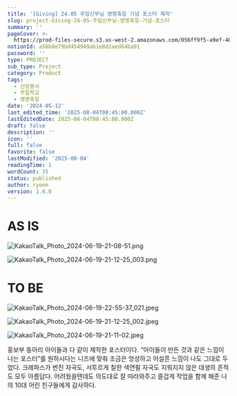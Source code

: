 ```yaml
---
title: '[Giving] 24.05 주임신부님 영명축일 기념 포스터 제작'
slug: project-Giving-24-05-주임신부님-영명축일-기념-포스터
summary: ''
pageCover: >-
  https://prod-files-secure.s3.us-west-2.amazonaws.com/056ff9f5-a9ef-486f-8acb-9eef51d06a2d/3b1de4af-582d-4821-a343-f95b3afe5a00/KakaoTalk_Photo_2024-06-19-21-11-02.jpeg?X-Amz-Algorithm=AWS4-HMAC-SHA256&X-Amz-Content-Sha256=UNSIGNED-PAYLOAD&X-Amz-Credential=ASIAZI2LB4664EEHIXK2%2F20250804%2Fus-west-2%2Fs3%2Faws4_request&X-Amz-Date=20250804T084627Z&X-Amz-Expires=3600&X-Amz-Security-Token=IQoJb3JpZ2luX2VjEAgaCXVzLXdlc3QtMiJGMEQCIFQTlCvOiS4R7MybLj1AJtx3bOl4bLgkU4%2BkcauplXrJAiAPEB14ukT24XC3NhT9u1SOAAQkHVTTGwox6sipXYx2hyr%2FAwhBEAAaDDYzNzQyMzE4MzgwNSIM8cEWnAJddfs0h4cyKtwDysgPkyk89YIjYs84pAbJ%2FZ6GCWbxeY4cyipifDi1Ux7H6hvx6VjLb%2Bd8ABRCSlAYOCDD88ZjRK5drFj4fkM7oEWpwqlHBviSrRSsniooNAOd0L8f6Ia8bxFV3cNjPT%2FHBb5bU%2BvUGu9P847zPcTKRo%2FB3HuUW%2F6yKwKCxKGG0ICJcsYdNt%2BHhXZFqFkKIlH%2BNTMPhiXNYIYxuBMbdAkxS9Ycbv4UEiHPB5%2BBSwz1oi4EwE5lvxrMkQFnHzggBSmbj0WRC2k0xKKoaJOQLS1QkTErHgj5nkjyvoar4AYs4%2FMKq%2FUl7w%2BaCOxRdqqRQV7TWsCHe15UitYNwVHCuMqe%2FenxEUD5q03PaH56AdO4IZmd%2Fmbl0wqucjxrGCSYBEyIDYJEY7H4iU3aZM9J3Bk2go%2Fb%2F24WDawm0eXwCHIPahdlD%2Bxy60yPoljs1QNRKVIHqp8IMqHZbJeN39%2FzPO4Kb2oGfvIiuGTnHSpOlv4YciTNzyp9%2BuX9U9%2F7%2FfpOuaE%2FhzutACqzePaJjRAY%2BGA1BQVx3zlmCEVr2EJrbDnV0lGSInfglbg78wC0%2B1RcsTJE0hK0%2B5L7RCmLRcdQKG0LBMGYtNlJeCwhJ4xtlQ4sq8Z2mWP%2F6BS3meuUIwQwysPBxAY6pgF2YmzuFMW5ecuIBKVCKcKeaOJyp4pLKFIgalqz92LFdFKe4nyYUAhpNNUyuq2XGPO3jU%2Br9erfr8vbTb8VyzPPxe11oPx5%2FvEnTPOmpUIvd0D10Z2yE7GPsmE8zXS%2FKFk5i69PxIGsZ2A%2FcIUd%2FVjgq55WFvE6uMXv1koWDCnKdAAUVtykTOeYomfEBCypOMFrjjg29BbvDlnZTJ0WKOtV9OVkAAzH&X-Amz-Signature=b020b85b0d8af5fa4306ffeb9bc11591b250eee56df49cc6ed86c4bee6dff4d9&X-Amz-SignedHeaders=host&x-amz-checksum-mode=ENABLED&x-id=GetObject
notionId: a56b8e79bd454949ab1e8d2aed64ba91
password: ''
type: PROJECT
sub_type: Project
category: Product
tags:
  - 신앙봉사
  - 주일학교
  - 영명축일
date: '2024-05-12'
last_edited_time: '2025-08-04T08:45:00.000Z'
lastEditedDate: 2025-08-04T08:45:00.000Z
draft: false
description: ''
icon: ''
full: false
favorite: false
lastModified: '2025-08-04'
readingTime: 1
wordCount: 35
status: published
author: ryoon
version: 1.0.0
---
```


# AS IS


![KakaoTalk_Photo_2024-06-19-21-08-51.png](https://prod-files-secure.s3.us-west-2.amazonaws.com/056ff9f5-a9ef-486f-8acb-9eef51d06a2d/ee6f14c2-d7d8-4a40-be49-403dfae94456/KakaoTalk_Photo_2024-06-19-21-08-51.png?X-Amz-Algorithm=AWS4-HMAC-SHA256&X-Amz-Content-Sha256=UNSIGNED-PAYLOAD&X-Amz-Credential=ASIAZI2LB4666I7UFRXU%2F20250804%2Fus-west-2%2Fs3%2Faws4_request&X-Amz-Date=20250804T084716Z&X-Amz-Expires=3600&X-Amz-Security-Token=IQoJb3JpZ2luX2VjEAkaCXVzLXdlc3QtMiJHMEUCIQDUZQPd9t5u%2FtxO26lv8%2FHYEttFPYgT05W3pMs3XObG2QIgZrpb91yL6w2hqobnOLbBcRQUgF6EviGJb%2Fi7ZgJMAXEq%2FwMIQhAAGgw2Mzc0MjMxODM4MDUiDGBPYeLd%2FBJqdmZ3GircA6kOZ4DzkRfIttCKSGhkpm0AkfRbvKr3ua8mJqmOAZDLzqxpwUhVd6pG5mey4jjaSNEf7HG4lQF9zxYtg1lgv1BFuWAeBiGyqIlOm62K9V1RfFXHxxEfD7yDXwdANH8vZu%2F%2BnpIabBItB2xDQsjRJjvaFBC%2Fuf8iLhQRaZPq9%2BYir150Os8UejeDAKAkEKw9q4GA3MnL7wfIrQnba1qEMo2dIDPw7y9IXDRtke%2B8E1dEg9iCB22vrICwHLg70co5SoiBeTWaUiN5oX1lblH71Pzd7hMnRh6Hm8HGcS0zIPX1kq%2FUGMxdaLI%2BZBZvFdspKtkZxfLcuzjP2KLTyHldaVQzW3h7Z0OkUFYAbmAbi4rpwJiijYpgNvulZa4d0DHN8v62y06N%2F9fUWD6QUX0C%2BlRNbGk7Deo6MXWJBc4A6S78UDrBxttq%2FhWjktrLTNl%2FXpuWpzLIhIj9aXjEsvlXBp7hdbWJMHAsCx1OWwxLM9gs7HK8IB60HgzeAbw%2Bk5qaIorijp9SLTopV3Ums96O%2FGD9Oj5dEGBt2xVc1h8zJnrEWWZO8w4r%2B2Lc%2F%2FQEb01k9pT0Jdm%2B%2F9VI92ZWZVjJzeOoMZGXnQIymC9BUlBonwPJaDMlcn658SM%2BfP8KMI%2FmwcQGOqUBhHSPGb22cW8N815y3R71sJ4umbF0nIAK4n4bl2vlyMgn3UjAtBeSIsmjvxrGPq7JZIsVYOW%2FRqBBiss3pNhFExIaYn6YS5oA3ypGTAl42sFt5fb5H5EfYspIYDaGGud%2FY0MnrvXnFB9Qcc4gTN3v%2F0XTkL199bmxBDCaRkeuLjG9WQ9Fq%2F%2FNmOwvcOBrnVwe3%2Fp83EMN%2BjCPJojmQONIVz%2Fnf4yz&X-Amz-Signature=4156e009572cd8787a31705929f25a3fbb3edd339b3d159b424f0f53e28596fb&X-Amz-SignedHeaders=host&x-amz-checksum-mode=ENABLED&x-id=GetObject)


![KakaoTalk_Photo_2024-06-19-21-12-25_003.png](https://prod-files-secure.s3.us-west-2.amazonaws.com/056ff9f5-a9ef-486f-8acb-9eef51d06a2d/6ca6a6d2-49ae-4c79-8dba-9885cf24fa32/KakaoTalk_Photo_2024-06-19-21-12-25_003.png?X-Amz-Algorithm=AWS4-HMAC-SHA256&X-Amz-Content-Sha256=UNSIGNED-PAYLOAD&X-Amz-Credential=ASIAZI2LB466UWERI2TK%2F20250804%2Fus-west-2%2Fs3%2Faws4_request&X-Amz-Date=20250804T084716Z&X-Amz-Expires=3600&X-Amz-Security-Token=IQoJb3JpZ2luX2VjEAkaCXVzLXdlc3QtMiJGMEQCIDO%2BnlQgAbbdLbFXAfc07%2B%2FbFuAbRP67Rfp8n0sRk2uFAiAqZBEAA8hmQxHd4UHdiIi5cfGPSv0eup7%2FgvuQgkGRwyr%2FAwhCEAAaDDYzNzQyMzE4MzgwNSIM%2FgjnuTbgCArYh41mKtwD%2BLBayQ4%2F0309CFu%2FILYwV4N8Pb4vSSSMn4VxZizS%2B%2FvAGNtthlYbbkUbeCMbAJHUILTkvqdMWBxrncrJPda3skmxXPRuOnP5VgnojUTof3V0AcGXM6pE6uhQLg7zYBitzzPKCElxvXSHEV0%2FAtI%2F%2FI6LtkrY0CLx7Tvl0HgWbYIljdieAc0HpE65EmXgkvEXkPpzxDigMxMQF1112JQ9PhDO8Vo90vuk5muC4EFCNG%2B%2Bnml2PYvL%2FnzpFB4675%2BrmBDIvpjTpPPwtsy0ZRBt9vtb6iorgjTGrhZ1I1cPh%2FEuHeFqBWKP6zWNgRFnty%2BcPho8EhkMzQmNRCNkaSG0z9U0K1YWUMRoNwikZqrh6dR3OkhyMXi7mM%2B4oeRmdmL0kPgqAr8zyA40UqDLWYYeHJapk0LLsEmBEKQrz8NTGwwd7GZmnlU6%2FFNdED2LJ7GcKo5T%2BYwPh3q4C%2BGeNrTBdy75mvQFZBt%2Foo9fiiF7E8q0wRAfejCtGHErpL75MXAVvOGN%2B6jkegEdE1UyTyqPeypsZxn1Q4IQV%2BVYQUUgBMIogPMc6cm3NK4xC4RX6trmRw7yk4Yeh%2FVNZ%2Fi7jnkMSIcJwl9IhD%2FxCRM9AsAMeUIgV%2F5o6uTZi7vfVasw5OXBxAY6pgEgfnzeaTGzPLVPyhMtiXA450OMFDII%2BA6Vztd14nnWQeUVmTmHeMsYy4Z%2FB7Y8nYkjuxgrCoDdMBtWibFY2Qt85Vuxo9p0B0oTIKmIQm7wXABa00ToplR9NEarvufghhN2SZZmMlgj3nbTuDJzsy7mJeTndnaob%2FYgnzJTaoTkbFVLM9N1wo8NrEgmp6gplUYzDWxprA3Z8PK%2BrcAoC9OKUvGV%2B3BP&X-Amz-Signature=9c56c234c65e137830cf20189c04dc15c95a19bb1f1bf575d0698b3f1f803a5e&X-Amz-SignedHeaders=host&x-amz-checksum-mode=ENABLED&x-id=GetObject)


# TO BE


![KakaoTalk_Photo_2024-06-19-22-55-37_021.jpeg](https://prod-files-secure.s3.us-west-2.amazonaws.com/056ff9f5-a9ef-486f-8acb-9eef51d06a2d/d358cc4d-da04-4c4e-bf75-7e902f49bee4/KakaoTalk_Photo_2024-06-19-22-55-37_021.jpeg?X-Amz-Algorithm=AWS4-HMAC-SHA256&X-Amz-Content-Sha256=UNSIGNED-PAYLOAD&X-Amz-Credential=ASIAZI2LB466XPSTUAGH%2F20250804%2Fus-west-2%2Fs3%2Faws4_request&X-Amz-Date=20250804T084713Z&X-Amz-Expires=3600&X-Amz-Security-Token=IQoJb3JpZ2luX2VjEAkaCXVzLXdlc3QtMiJHMEUCIEc1SGSS6IzdMX1b9%2FbW8KadS5LC5b5x1qZ5RY907xsgAiEAuq72JIQdFX1%2FB0v4UlByxphkIjXxQiAI1y6I3Z7qdPIq%2FwMIQhAAGgw2Mzc0MjMxODM4MDUiDE5zNqNNeHX9CoKFwSrcAxP9ZgAWuOoZB7nsAaPviz2GccR%2FTRziGwxURRcR1tYeR9AYYUGGpgkYKc1j1NFrqB4jrUFegeoZINP0XyC%2Fhj08kWGQ1%2Fwdw6p%2FRF8NqS1S1P8F%2BWQZxMqjtqJQ9OlBRTXvtxvCg6B%2FhQVV1OfaoRS5JAIe2%2BIZsD1jdBADcBWXZJloxPmtEk9MQ3l8HDCbszEI5MhFrtoXAGDeYQ2JnbDU4RsfAiR2pkQCgliPw1bYYX1bSHtM%2Fb4fpycTCMdmx%2BZghEAuJek5VGn0G5EI5RdJzU%2Buc%2FaYmKGXbPiK6SrPfk4JApKRJEiLrqIMAgfY7Pz4hQId1Z3fK2rZ3P7dj0U%2BSDVhH8yV62RLJVnB4spulzgqEwJNd01vD269wP6Gs%2F9MoMrCfiwFcnGN1F0h6bo1I3Hjtt6MWt%2BIaVVwfR7oGFJvVKLw%2FcV%2BwhbcF8e1ELIStr1LELXDsYYI55Bj5T03Mrsn10cz2yRAACf73FoeUP5mRqIHdbOacccTQctVeP3idBt6A55oPQgOry2MLRt8bEPR%2BFvtqe%2BwHvLS3rbidERUIf3RxQTLaEp7CqEAwi31d7Qk2AONU4obqU5TNk247trI6X%2BaGxABbG4wrpsKMlPuWD9oXMEmx5L1MNzlwcQGOqUBjEqFWQWUc%2Bv0CuJMS7vv62efEqcYkFGRqy6Ht6CM%2FeVrfundL7lESQYYAKLzcZ%2FNo5Bq5qo5%2FE50%2BMJnnrY3dXneEkO45%2BMNZmo8N4av5M9hxHvKczdE0rJ%2B9ORsgZmNsiEv4%2BM0U2yv7yR%2B47s9%2FmPbjmbpW551KNjqReuv2C%2FcZPjT9VGZ2dNW10AEUsC1xo50daXCJ3Y9iksva97PU5c6VN6v&X-Amz-Signature=ed0ca622b3e1d46ccc6e57c07738095d8a4c341ba40c9c9a3e9cefb8afb241f8&X-Amz-SignedHeaders=host&x-amz-checksum-mode=ENABLED&x-id=GetObject)


![KakaoTalk_Photo_2024-06-19-21-12-25_002.jpeg](https://prod-files-secure.s3.us-west-2.amazonaws.com/056ff9f5-a9ef-486f-8acb-9eef51d06a2d/be520e5c-9c00-4d98-a638-d6639015eaa2/KakaoTalk_Photo_2024-06-19-21-12-25_002.jpeg?X-Amz-Algorithm=AWS4-HMAC-SHA256&X-Amz-Content-Sha256=UNSIGNED-PAYLOAD&X-Amz-Credential=ASIAZI2LB466XPSTUAGH%2F20250804%2Fus-west-2%2Fs3%2Faws4_request&X-Amz-Date=20250804T084713Z&X-Amz-Expires=3600&X-Amz-Security-Token=IQoJb3JpZ2luX2VjEAkaCXVzLXdlc3QtMiJHMEUCIEc1SGSS6IzdMX1b9%2FbW8KadS5LC5b5x1qZ5RY907xsgAiEAuq72JIQdFX1%2FB0v4UlByxphkIjXxQiAI1y6I3Z7qdPIq%2FwMIQhAAGgw2Mzc0MjMxODM4MDUiDE5zNqNNeHX9CoKFwSrcAxP9ZgAWuOoZB7nsAaPviz2GccR%2FTRziGwxURRcR1tYeR9AYYUGGpgkYKc1j1NFrqB4jrUFegeoZINP0XyC%2Fhj08kWGQ1%2Fwdw6p%2FRF8NqS1S1P8F%2BWQZxMqjtqJQ9OlBRTXvtxvCg6B%2FhQVV1OfaoRS5JAIe2%2BIZsD1jdBADcBWXZJloxPmtEk9MQ3l8HDCbszEI5MhFrtoXAGDeYQ2JnbDU4RsfAiR2pkQCgliPw1bYYX1bSHtM%2Fb4fpycTCMdmx%2BZghEAuJek5VGn0G5EI5RdJzU%2Buc%2FaYmKGXbPiK6SrPfk4JApKRJEiLrqIMAgfY7Pz4hQId1Z3fK2rZ3P7dj0U%2BSDVhH8yV62RLJVnB4spulzgqEwJNd01vD269wP6Gs%2F9MoMrCfiwFcnGN1F0h6bo1I3Hjtt6MWt%2BIaVVwfR7oGFJvVKLw%2FcV%2BwhbcF8e1ELIStr1LELXDsYYI55Bj5T03Mrsn10cz2yRAACf73FoeUP5mRqIHdbOacccTQctVeP3idBt6A55oPQgOry2MLRt8bEPR%2BFvtqe%2BwHvLS3rbidERUIf3RxQTLaEp7CqEAwi31d7Qk2AONU4obqU5TNk247trI6X%2BaGxABbG4wrpsKMlPuWD9oXMEmx5L1MNzlwcQGOqUBjEqFWQWUc%2Bv0CuJMS7vv62efEqcYkFGRqy6Ht6CM%2FeVrfundL7lESQYYAKLzcZ%2FNo5Bq5qo5%2FE50%2BMJnnrY3dXneEkO45%2BMNZmo8N4av5M9hxHvKczdE0rJ%2B9ORsgZmNsiEv4%2BM0U2yv7yR%2B47s9%2FmPbjmbpW551KNjqReuv2C%2FcZPjT9VGZ2dNW10AEUsC1xo50daXCJ3Y9iksva97PU5c6VN6v&X-Amz-Signature=51da4b91f4ec7599bdf34653170a7c51b0ace801e4023a47fe50846add4d0a41&X-Amz-SignedHeaders=host&x-amz-checksum-mode=ENABLED&x-id=GetObject)


![KakaoTalk_Photo_2024-06-19-21-11-02.jpeg](https://prod-files-secure.s3.us-west-2.amazonaws.com/056ff9f5-a9ef-486f-8acb-9eef51d06a2d/06bada7c-f4b4-4738-a225-4a3eadcf7990/KakaoTalk_Photo_2024-06-19-21-11-02.jpeg?X-Amz-Algorithm=AWS4-HMAC-SHA256&X-Amz-Content-Sha256=UNSIGNED-PAYLOAD&X-Amz-Credential=ASIAZI2LB466XPSTUAGH%2F20250804%2Fus-west-2%2Fs3%2Faws4_request&X-Amz-Date=20250804T084713Z&X-Amz-Expires=3600&X-Amz-Security-Token=IQoJb3JpZ2luX2VjEAkaCXVzLXdlc3QtMiJHMEUCIEc1SGSS6IzdMX1b9%2FbW8KadS5LC5b5x1qZ5RY907xsgAiEAuq72JIQdFX1%2FB0v4UlByxphkIjXxQiAI1y6I3Z7qdPIq%2FwMIQhAAGgw2Mzc0MjMxODM4MDUiDE5zNqNNeHX9CoKFwSrcAxP9ZgAWuOoZB7nsAaPviz2GccR%2FTRziGwxURRcR1tYeR9AYYUGGpgkYKc1j1NFrqB4jrUFegeoZINP0XyC%2Fhj08kWGQ1%2Fwdw6p%2FRF8NqS1S1P8F%2BWQZxMqjtqJQ9OlBRTXvtxvCg6B%2FhQVV1OfaoRS5JAIe2%2BIZsD1jdBADcBWXZJloxPmtEk9MQ3l8HDCbszEI5MhFrtoXAGDeYQ2JnbDU4RsfAiR2pkQCgliPw1bYYX1bSHtM%2Fb4fpycTCMdmx%2BZghEAuJek5VGn0G5EI5RdJzU%2Buc%2FaYmKGXbPiK6SrPfk4JApKRJEiLrqIMAgfY7Pz4hQId1Z3fK2rZ3P7dj0U%2BSDVhH8yV62RLJVnB4spulzgqEwJNd01vD269wP6Gs%2F9MoMrCfiwFcnGN1F0h6bo1I3Hjtt6MWt%2BIaVVwfR7oGFJvVKLw%2FcV%2BwhbcF8e1ELIStr1LELXDsYYI55Bj5T03Mrsn10cz2yRAACf73FoeUP5mRqIHdbOacccTQctVeP3idBt6A55oPQgOry2MLRt8bEPR%2BFvtqe%2BwHvLS3rbidERUIf3RxQTLaEp7CqEAwi31d7Qk2AONU4obqU5TNk247trI6X%2BaGxABbG4wrpsKMlPuWD9oXMEmx5L1MNzlwcQGOqUBjEqFWQWUc%2Bv0CuJMS7vv62efEqcYkFGRqy6Ht6CM%2FeVrfundL7lESQYYAKLzcZ%2FNo5Bq5qo5%2FE50%2BMJnnrY3dXneEkO45%2BMNZmo8N4av5M9hxHvKczdE0rJ%2B9ORsgZmNsiEv4%2BM0U2yv7yR%2B47s9%2FmPbjmbpW551KNjqReuv2C%2FcZPjT9VGZ2dNW10AEUsC1xo50daXCJ3Y9iksva97PU5c6VN6v&X-Amz-Signature=a0b440e0d95662e38422db365e5125d4c6e0c93e8cc0c061c2e17d1144dbf6e9&X-Amz-SignedHeaders=host&x-amz-checksum-mode=ENABLED&x-id=GetObject)



홍보부 동아리 아이들과 다 같이 제작한 포스터이다. “아이들이 만든 것과 같은 느낌이 나는 포스터”를 원하시다는 니즈에 맞춰 조금은 엉성하고 어설픈 느낌이 나도 그대로 두었다. 크레파스가 번진 자국도, 서투르게 칠한 색연필 자국도 지워지지 않은 데생의 흔적도 모두 아름답다. 어려웠을텐데도 의도대로 잘 따라와주고 즐겁게 작업을 함께 해준 나의 10대 어린 친구들에게 감사하다.

